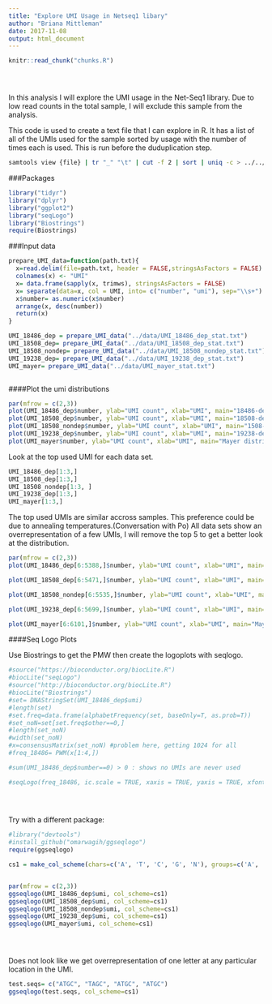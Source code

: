 ```yaml
---
title: "Explore UMI Usage in Netseq1 libary"
author: "Briana Mittleman"
date: 2017-11-08
output: html_document
---
```


<!-- The file analysis/chunks.R contains chunks that define default settings
shared across the workflowr files. -->
```r
knitr::read_chunk("chunks.R")
```

<!-- Update knitr chunk options -->
```r
```

<!-- Insert the date the file was last updated -->
```r
```

<!-- Insert the code version (Git commit SHA1) if Git repository exists and R
 package git2r is installed -->
```r
```

In this analysis I will explore the UMI usage in the Net-Seq1 library. Due to low read counts in the total sample, I will exclude this sample from the analysis.  

This code is used to create a text file that I can explore in R. It has a list of all of the UMIs used for the sample sorted by usage with the number of times each is used. This is run before the duduplication step.   

```bash
samtools view {file} | tr "_" "\t" | cut -f 2 | sort | uniq -c > ../../output/UMI_{file}_stat.txt
```

###Packages  
```r
library("tidyr")
library("dplyr")
library("ggplot2")
library("seqLogo")
library("Biostrings")
require(Biostrings)
```




###Input data  

```r
prepare_UMI_data=function(path.txt){
  x=read.delim(file=path.txt, header = FALSE,stringsAsFactors = FALSE)
  colnames(x) <- "UMI"
  x= data.frame(sapply(x, trimws), stringsAsFactors = FALSE)
  x= separate(data=x, col = UMI, into= c("number", "umi"), sep="\\s+")
  x$number= as.numeric(x$number)
  arrange(x, desc(number))
  return(x)
}

UMI_18486_dep = prepare_UMI_data("../data/UMI_18486_dep_stat.txt")
UMI_18508_dep= prepare_UMI_data("../data/UMI_18508_dep_stat.txt")
UMI_18508_nondep= prepare_UMI_data("../data/UMI_18508_nondep_stat.txt")
UMI_19238_dep= prepare_UMI_data("../data/UMI_19238_dep_stat.txt")
UMI_mayer= prepare_UMI_data("../data/UMI_mayer_stat.txt")



```


####Plot the umi distributions  
```r
par(mfrow = c(2,3))
plot(UMI_18486_dep$number, ylab="UMI count", xlab="UMI", main="18486-dep distribution")
plot(UMI_18508_dep$number, ylab="UMI count", xlab="UMI", main="18508-dep distribution")
plot(UMI_18508_nondep$number, ylab="UMI count", xlab="UMI", main="1508- nondep distribution")
plot(UMI_19238_dep$number, ylab="UMI count", xlab="UMI", main="19238-dep distribution")
plot(UMI_mayer$number, ylab="UMI count", xlab="UMI", main="Mayer distribution")
```
Look at the top used UMI for each data set.   
```r
UMI_18486_dep[1:3,]
UMI_18508_dep[1:3,]
UMI_18508_nondep[1:3, ]
UMI_19238_dep[1:3,]
UMI_mayer[1:3,]

```
The top used UMIs are similar accross samples. This preference could be due to annealing temperatures.(Conversation with Po) All data sets show an overrepresentation of a few UMIs, I will remove the top 5 to get a better look at the distribution.   

```r
par(mfrow = c(2,3))
plot(UMI_18486_dep[6:5388,]$number, ylab="UMI count", xlab="UMI", main="18486-dep distribution -5")

plot(UMI_18508_dep[6:5471,]$number, ylab="UMI count", xlab="UMI", main="18508-dep distribution -5")

plot(UMI_18508_nondep[6:5535,]$number, ylab="UMI count", xlab="UMI", main="18508-nondep distribution -5")

plot(UMI_19238_dep[6:5699,]$number, ylab="UMI count", xlab="UMI", main="19328-dep distribution -5")

plot(UMI_mayer[6:6101,]$number, ylab="UMI count", xlab="UMI", main="Mayer distribution -5")
```

####Seq Logo Plots 

Use Biostrings to get the PMW then create the logoplots with seqlogo.  

```r
#source("https://bioconductor.org/biocLite.R")
#biocLite("seqLogo")
#source("http://bioconductor.org/biocLite.R")
#biocLite("Biostrings")
#set= DNAStringSet(UMI_18486_dep$umi)
#length(set)
#set.freq=data.frame(alphabetFrequency(set, baseOnly=T, as.prob=T))
#set_noN=set[set.freq$other==0,]
#length(set_noN)
#width(set_noN)
#x=consensusMatrix(set_noN) #problem here, getting 1024 for all
#freq_18486= PWM(x[1:4,])

#sum(UMI_18486_dep$number==0) > 0 : shows no UMIs are never used 

#seqLogo(freq_18486, ic.scale = TRUE, xaxis = TRUE, yaxis = TRUE, xfontsize = 15, yfontsize =15)

  
  
```
Try with a different package:  

```r
#library("devtools")
#install_github("omarwagih/ggseqlogo")
require(ggseqlogo)

cs1 = make_col_scheme(chars=c('A', 'T', 'C', 'G', 'N'), groups=c('A', 'T', 'C', 'G', 'N'), cols=c('red', 'blue', 'green', 'yellow', 'pink'))


par(mfrow = c(2,3))
ggseqlogo(UMI_18486_dep$umi, col_scheme=cs1)
ggseqlogo(UMI_18508_dep$umi, col_scheme=cs1)
ggseqlogo(UMI_18508_nondep$umi, col_scheme=cs1)
ggseqlogo(UMI_19238_dep$umi, col_scheme=cs1)
ggseqlogo(UMI_mayer$umi, col_scheme=cs1)





```
Does not look like we get overrepresentation of one letter at any particular location in the UMI.  

```r
test.seqs= c("ATGC", "TAGC", "ATGC", "ATGC")
ggseqlogo(test.seqs, col_scheme=cs1)

```



<!-- Insert the session information into the document -->
```r
```
